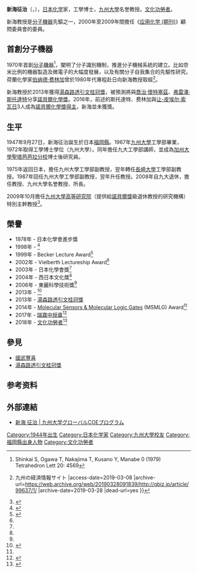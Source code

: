 {{Infobox scientist
| name              = 新海征治<br /><small>新海 征治（しんかい せいじ）</small>
| image             = Seiji Shinkai.jpg
| image_size        = 
| alt               = 
| caption           = 
| birth_date        = {{Birth date and age|1944|07|05|y}}
| birth_place       = [[大日本帝國|大日本帝國]][[福岡縣|福岡縣]][[宗像郡|宗像郡]][[勝浦村|勝浦村]]（現·[[福津市|福津市]]）
| death_date        = <!-- {{Death date and age|YYYY|MM|DD|YYYY|MM|DD}} (death date then birth date) -->
| death_place       = 
| residence         = [[日本|日本]][[九州_(日本)|九州]]
| citizenship       = 
| nationality       = {{JPN}}
| fields            = [[化學|化學]]
| workplaces        = [[加州大學聖塔芭芭拉分校|加州大學聖塔芭芭拉分校]]<br />[[九州大學|九州大學]]<br/>[[長崎大學|長崎大學]]<br/>{{link-ja|崇城大學|崇城大学}}<br/>{{link-ja|九州尖端科學技術研究所|九州先端科学技術研究所}}
| alma_mater        = [[九州大學|九州大學]]
| doctoral_advisor  = [[國武豐喜|國武豐喜]]
| academic_advisors = 
| doctoral_students = 
| notable_students  = 
| known_for         = [[分子機器|分子機器]]
| author_abbrev_bot = 
| author_abbrev_zoo = 
| influences        = 
| influenced        = 
| awards            = [[湯森路透引文桂冠獎|湯森路透引文桂冠獎]] (2013)<br>[[瑞寶章|瑞寶中授章]] (2017)<br>[[文化功勞者|文化功勞者]] (2018)
| signature         = 
| signature_alt     = 
| footnotes         = 
}}
'''新海征治'''（{{jpn|j=新海 征治|hg=しんかい せいじ|rm=Shinkai Seiji|f=h}}，{{bd|1947年|9月27日}}），[[日本|日本]][[化学|化学]]家，工學博士，[[九州大學|九州大學]]名誉教授。[[文化功勞者|文化功勞者]]。

新海教授是[[分子機器|分子機器]]先驅之一，2000年至2009年間擔任《[[应用化学_(期刊)|应用化学 (期刊)]]》顧問委員會的委員。

== 首創分子機器 ==
1970年首創[[分子機器|分子機器]]<ref>Shinkai S, Ogawa T, Nakajima T, Kusano Y, Manabe 0 (1979) Tetrahedron Lett 20: 4569</ref>，闡明了分子識別機制，推進分子機械系統的建立。比如奈米比例的機器製造及微電子的大幅度發展，以及有關分子自我集合的先驅性研究。荷蘭化學家[[伯纳德·费林加|伯纳德·费林加]]曾於1980年代專程赴日向新海教授取經<ref>{{Cite web |url=http://qbiz.jp/article/99637/1/ |title=九州に分子機械の先駆者　新海征治・九大特別主幹教授　今年のノーベル化学賞テーマ：ニュース：九州経済：qBiz 西日本新聞経済電子版 {{!}} 九州の経済情報サイト |access-date=2019-03-08 |archive-url=https://web.archive.org/web/20190328091839/http://qbiz.jp/article/99637/1/ |archive-date=2019-03-28 |dead-url=yes }}</ref>。

新海教授於2013年獲得[[湯森路透引文桂冠獎|湯森路透引文桂冠獎]]，被預測將與[[喬治·懷特塞茲|喬治·懷特塞茲]]、[[弗雷澤·斯托達特|弗雷澤·斯托達特]]分享[[諾貝爾化學獎|諾貝爾化學獎]]。2016年，前述的斯托達特、费林加與[[让-皮埃尔·索瓦日|让-皮埃尔·索瓦日]]3人成為[[諾貝爾化學獎得主列表|諾貝爾化學獎得主]]，新海並未獲獎。

== 生平 ==
1947年9月27日，新海征治誕生於日本[[福岡縣|福岡縣]]。1967年[[九州大學|九州大學]]工學部畢業，1972年取得工學博士學位（九州大學）。同年擔任九大工學部講師，並成為[[加州大學聖塔芭芭拉分校|加州大學聖塔芭芭拉分校]]博士後研究員。

1975年返回日本，擔任九州大學工學部副教授，翌年轉任[[長崎大學|長崎大學]]工學部副教授。1987年回任九州大學工學部副教授，翌年升任教授。2008年自九大退休，擔任{{link-ja|崇城大學|崇城大學}}教授、九州大學名誉教授、{{link-ja|九州尖端科學技術研究所|九州先端科學技術研究所}}所長。

2009年10月擔任[[九州大學高等研究院|九州大學高等研究院]]（提供給[[諾貝爾獎|諾貝爾獎]]級退休教授的研究機構）特別主幹教授<ref>{{Cite web |url=http://ias.kyushu-u.ac.jp/organization/index.php |title=九州大学・高等研究院・組織・メンバー(written in Japanese) |access-date=2014-06-09 |archive-url=https://web.archive.org/web/20141129024039/http://ias.kyushu-u.ac.jp/organization/index.php |archive-date=2014-11-29 |dead-url=yes }}</ref>。

== 榮譽==
*1978年 - 日本化學會進步獎
*1998年 - {{link-en|伊薩特·克里斯滕森獎|Izatt-Christensen Award}}<ref>{{Cite web|url=https://www.chem.byu.edu/faculty-and-staff/resources/international-symposium-on-macrocyclic-and-supramolecular-chemistry/awards/izatt-christensen-award-recipients/|title=Izatt-Christensen Award Recipients|last=|first=|date=|website=|archive-url=https://web.archive.org/web/20191107171404/https://www.chem.byu.edu/faculty-and-staff/resources/international-symposium-on-macrocyclic-and-supramolecular-chemistry/awards/izatt-christensen-award-recipients/|archive-date=2019-11-07|access-date=|dead-url=yes}}</ref>
*1999年 - Becker Lecture Award<ref name=":0">{{Cite web|url=http://www.nano.sojo-u.ac.jp/laboratory/tamaru/member/shinkai-e.html|title=Shinkai Tamaru Lab|last=|first=|date=|website=|archive-url=https://web.archive.org/web/20180928120225/http://www.nano.sojo-u.ac.jp/laboratory/tamaru/member/shinkai-e.html|archive-date=2018-09-28|access-date=|dead-url=yes}}</ref>
*2002年 - Vielberth Lectureship Award<ref name=":0" />
*2003年 - 日本化學會獎<ref name=":0" />
*2004年 - 西日本文化獎<ref name=":0" />
*2006年 - 東麗科學技術獎<ref name=":0" />
*2013年 - {{link-en|大和阿德里安獎|Daiwa Adrian Prize}}<ref>{{Cite web|url=http://dajf.org.uk/grants-awards-prizes/daiwa-adrian-prizes/daiwa-adrian-prizes-2013|title=Daiwa Adrian Prizes 2013|last=|first=|date=|website=|archive-url=https://web.archive.org/web/20190729074151/http://dajf.org.uk/grants-awards-prizes/daiwa-adrian-prizes/daiwa-adrian-prizes-2013|archive-date=2019-07-29|access-date=|dead-url=no}}</ref>
*2013年 - [[湯森路透引文桂冠獎|湯森路透引文桂冠獎]]
*2014年 - [https://msmlg.org/ Molecular Sensors & Molecular Logic Gates] {{Wayback|url=https://msmlg.org/ |date=20210113082548 }} (MSMLG) Award<ref name=":0" />
*2017年 - [[瑞寶章|瑞寶中授章]]<ref>{{Cite web|url=http://ias.kyushu-u.ac.jp/eng/organization/shinkai.php|title=Kyushu University Members|last=|first=|date=|website=|archive-url=https://web.archive.org/web/20190729075129/http://ias.kyushu-u.ac.jp/eng/organization/shinkai.php|archive-date=2019-07-29|access-date=|dead-url=no}}</ref>
*2018年 - [[文化功勞者|文化功勞者]]<ref>{{cite news|url=https://www3.nhk.or.jp/news/html/20181026/k10011686641000.html|title=文化勲章に作曲家の一柳慧さんなど５人 文化功労者に20人|publisher=NHK|date=2018-10-26|language=ja|access-date=2018-10-26|archive-url=https://web.archive.org/web/20181026094705/https://www3.nhk.or.jp/news/html/20181026/k10011686641000.html|archive-date=2018-10-26|dead-url=yes}}</ref>

== 參見 ==
*[[國武豐喜|國武豐喜]]
*[[湯森路透引文桂冠獎|湯森路透引文桂冠獎]]

== 参考资料 ==
{{reflist}}

== 外部連結 ==
*[https://web.archive.org/web/20130328014711/http://www.chem.kyushu-u.ac.jp/gcoe/jpn/members/member.php?id=17 新海 征治 | 九州大学グローバルCOEプログラム]

{{Authority control}}
{{DEFAULTSORT:Shinkai, Seiji}}
[[Category:1944年出生|Category:1944年出生]]
[[Category:日本化学家|Category:日本化学家]]
[[Category:九州大學校友|Category:九州大學校友]]
[[Category:福岡縣出身人物|Category:福岡縣出身人物]]
[[Category:文化功勞者|Category:文化功勞者]]